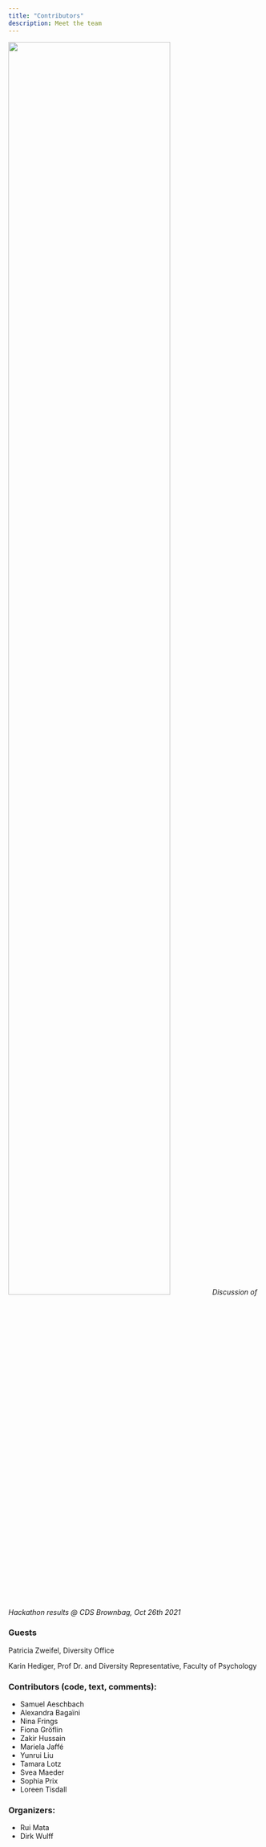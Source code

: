 ```yaml
---
title: "Contributors"
description: Meet the team
---
```


<img src="3_figures/cds_brownbag_26Oct_2021.png" width="80%"></img>
*Discussion of Hackathon results @ CDS Brownbag, Oct 26th 2021*

### Guests
Patricia Zweifel, Diversity Office

Karin Hediger, Prof Dr. and Diversity Representative, Faculty of Psychology

### Contributors (code, text, comments):
- Samuel Aeschbach
- Alexandra Bagaïni
- Nina Frings
- Fiona Gröflin
- Zakir Hussain
- Mariela Jaffé
- Yunrui Liu
- Tamara Lotz
- Svea Maeder
- Sophia Prix
- Loreen Tisdall

### Organizers:
- Rui Mata
- Dirk Wulff